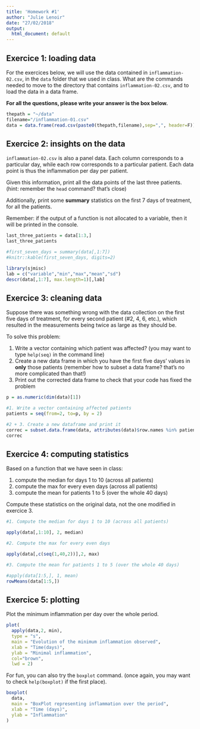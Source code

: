 ```yaml
---
title: 'Homework #1'
author: "Julie Lenoir"
date: "27/02/2018"
output:
  html_document: default
---
```


## Exercice 1: loading data

For the exercices below, we will use the data contained in `inflammation-02.csv`, in the `data` folder that we used in class. What are the commands needed to move to the directory that contains `inflammation-02.csv`, and to load the data in a data frame.

__For all the questions, please write your answer is the box below.__

```r
thepath = "~/data"
filename="/inflammation-01.csv"
data = data.frame(read.csv(paste0(thepath,filename),sep=",", header=F))
```

## Exercice 2: insights on the data

`inflammation-02.csv` is also a panel data. Each column corresponds to a particular day, while each row corresponds to a particular patient. Each data point is thus the inflammation per day per patient.

Given this information, print all the data points of the last three patients. (hint: remember the `head` command? that's close)

Additionally, print some __summary__ statistics on the first 7 days of treatment, for all the patients. 

Remember: if the output of a function is not allocated to a variable, then it will be printed in the console.

```r

last_three_patients = data[1:3,]
last_three_patients 

#first_seven_days = summary(data[,1:7])
#knitr::kable(first_seven_days, digits=2)

library(sjmisc)
lab = c("variable","min","max","mean","sd")
descr(data[,1:7], max.length=1)[,lab]

```

## Exercice 3: cleaning data

Suppose there was something wrong with the data collection on the first five days of treatment, for every second patient (#2, 4, 6, etc.), which resulted in the measurements being twice as large as they should be.

To solve this problem:

1. Write a vector containing which patient was affected? (you may want to type `help(seq)` in the command line)
1. Create a new data frame in which you have the first five days’ values in __only__ those patients (remember how to subset a data frame? that's no more complicated than that!)
1. Print out the corrected data frame to check that your code has fixed the problem

```r
p = as.numeric(dim(data)[1])

#1. Write a vector containing affected patients
patients = seq(from=2, to=p, by = 2)

#2 + 3. Create a new dataframe and print it
correc = subset.data.frame(data, attributes(data)$row.names %in% patients, select = c(V1, V2, V3, V4, V5))
correc

```

## Exercice 4: computing statistics

Based on a function that we have seen in class:

1. compute the median for days 1 to 10 (across all patients)
1. compute the max for every even days (across all patients)
1. compute the mean for patients 1 to 5 (over the whole 40 days)

Compute these statistics on the original data, not the one modified in exercice 3.

```r

#1. Compute the median for days 1 to 10 (across all patients)

apply(data[,1:10], 2, median)

#2. Compute the max for every even days

apply(data[,c(seq(1,40,2))],2, max)

#3. Compute the mean for patients 1 to 5 (over the whole 40 days)

#apply(data[1:5,], 1, mean)
rowMeans(data[1:5,])


```

## Exercice 5: plotting

Plot the minimum inflammation per day over the whole period.

```r
plot(
  apply(data,2, min), 
  type = "s", 
  main = "Evolution of the minimum inflammation observed", 
  xlab = "Time(days)", 
  ylab = "Minimal inflammation", 
  col="brown", 
  lwd = 2)
```

For fun, you can also try the `boxplot` command. (once again, you may want to check `help(boxplot)` if the first place).

```r

boxplot(
  data,
  main = "BoxPlot representing inflammation over the period",
  xlab = "Time (days)",
  ylab = "Inflammation"
)


```